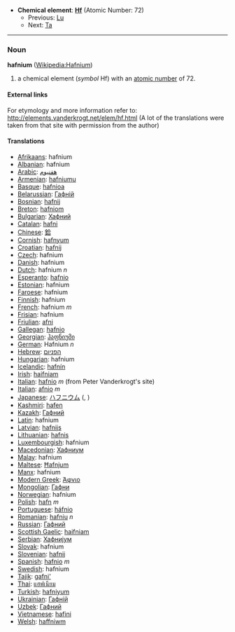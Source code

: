 *'''Chemical element''': '''[[Hf]]''' (Atomic Number: 72)
**Previous: [[Lutetium|Lu]]
**Next: [[Tantalum|Ta]]
----
=== Noun ===
'''hafnium''' ([[en:Hafnium|Wikipedia:Hafnium]])

# a chemical element (''symbol'' Hf) with an [[atomic number]] of 72.

====External links====
For etymology and more information refer to:
http://elements.vanderkrogt.net/elem/hf.html
(A lot of the translations were taken from that site with permission from the author)

==== Translations ====
*[[Afrikaans]]: hafnium
*[[Albanian]]: hafnium
*[[Arabic]]: [[هفنيوم]]
*[[Armenian]]: [[hafniumu]]
*[[Basque]]: [[hafnioa]]
*[[Belarussian]]: [[Гафнiй]]
*[[Bosnian]]: [[hafnij]]
*[[Breton]]: [[hafniom]]
*[[Bulgarian]]: [[Хафний]]
*[[Catalan]]: [[hafni]]
*[[Chinese]]: [[鉿]]
*[[Cornish]]: [[hafnyum]]
*[[Croatian]]: [[hafnij]]
*[[Czech]]: hafnium
*[[Danish]]: hafnium
*[[Dutch]]: hafnium ''n''
*[[Esperanto]]: [[hafnio]]
*[[Estonian]]: hafnium
*[[Faroese]]: hafnium
*[[Finnish]]: hafnium
*[[French]]: hafnium ''m''
*[[Frisian]]: hafnium
*[[Friulian]]: [[afni]]
*[[Gallegan]]: [[hafnio]]
*[[Georgian]]: [[ჰაფნიუმი]]
*[[German]]: Hafnium ''n''
*[[Hebrew]]: [[הפניום]]
*[[Hungarian]]: hafnium
*[[Icelandic]]: [[hafnín]]
*[[Irish]]: [[haifniam]]
*[[Italian]]: [[hafnio]] ''m'' (from Peter Vanderkrogt's site)
*[[Italian]]: [[afnio]] ''m''
*[[Japanese]]: [[ハフニウム]] ([[]], )
*[[Kashmiri]]: [[hafen]]
*[[Kazakh]]: [[Гафний]]
*[[Latin]]: hafnium
*[[Latvian]]: [[hafnijs]]
*[[Lithuanian]]: [[hafnis]]
*[[Luxembourgish]]: hafnium
*[[Macedonian]]: [[Хафниум]]
*[[Malay]]: hafnium
*[[Maltese]]: [[Ħafnjum]]
*[[Manx]]: hafnium
*[[Modern Greek]]: [[Άφνιο]] '' ''
*[[Mongolian]]: [[Гафни]]
*[[Norwegian]]: hafnium
*[[Polish]]: [[hafn]] ''m''
*[[Portuguese]]: [[háfnio]]
*[[Romanian]]: [[hafniu]] ''n''
*[[Russian]]: [[Гафний]] '' ''
*[[Scottish Gaelic]]: [[haifniam]]
*[[Serbian]]: [[Хафниjум]]
*[[Slovak]]: hafnium
*[[Slovenian]]: [[hafnij]]
*[[Spanish]]: [[hafnio]] ''m''
*[[Swedish]]: hafnium
*[[Tajik]]: [[gafni']]
*[[Thai]]: [[แฮฟเนียม]]
*[[Turkish]]: [[hafniyum]]
*[[Ukrainian]]: [[Гафнiй]]
*[[Uzbek]]: [[Гафний]]
*[[Vietnamese]]: [[hafini]]
*[[Welsh]]: [[haffniwm]]